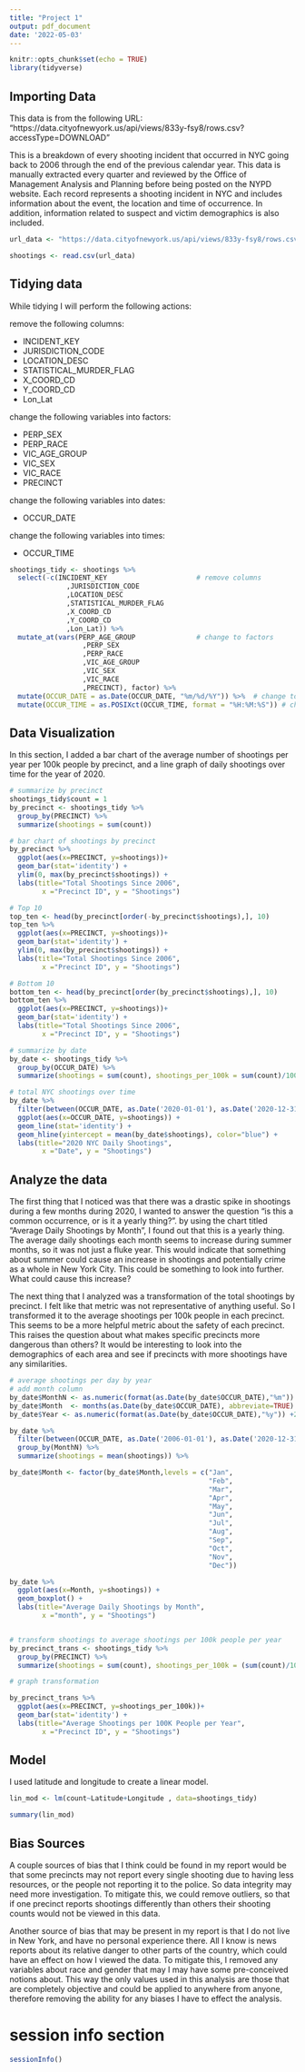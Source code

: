 ---
title: "Project 1"
output: pdf_document
date: '2022-05-03'
---


```{r setup, include=FALSE}
knitr::opts_chunk$set(echo = TRUE)
library(tidyverse)
```

## Importing Data

This data is from the following URL: "https://data.cityofnewyork.us/api/views/833y-fsy8/rows.csv?accessType=DOWNLOAD"

This is a breakdown of every shooting incident that occurred in NYC going back to 2006 through the end of the previous calendar year. This data is manually extracted every quarter and reviewed by the Office of Management Analysis and Planning before being posted on the NYPD website. Each record represents a shooting incident in NYC and includes information about the event, the location and time of occurrence. In addition, information related to suspect and victim demographics is also included.

```{r}
url_data <- "https://data.cityofnewyork.us/api/views/833y-fsy8/rows.csv?accessType=DOWNLOAD"

shootings <- read.csv(url_data)
```

## Tidying data

While tidying I will perform the following actions:

remove the following columns:

* INCIDENT_KEY
* JURISDICTION_CODE
* LOCATION_DESC
* STATISTICAL_MURDER_FLAG
* X_COORD_CD
* Y_COORD_CD
* Lon_Lat

change the following variables into factors:

* PERP_SEX
* PERP_RACE
* VIC_AGE_GROUP
* VIC_SEX
* VIC_RACE
* PRECINCT

change the following variables into dates:

* OCCUR_DATE

change the following variables into times:

* OCCUR_TIME

```{r}
shootings_tidy <- shootings %>% 
  select(-c(INCIDENT_KEY                      # remove columns
              ,JURISDICTION_CODE
              ,LOCATION_DESC
              ,STATISTICAL_MURDER_FLAG
              ,X_COORD_CD
              ,Y_COORD_CD
              ,Lon_Lat)) %>%
  mutate_at(vars(PERP_AGE_GROUP               # change to factors
                  ,PERP_SEX
                  ,PERP_RACE
                  ,VIC_AGE_GROUP
                  ,VIC_SEX
                  ,VIC_RACE
                  ,PRECINCT), factor) %>%
  mutate(OCCUR_DATE = as.Date(OCCUR_DATE, "%m/%d/%Y")) %>%  # change to dates
  mutate(OCCUR_TIME = as.POSIXct(OCCUR_TIME, format = "%H:%M:%S")) # change to times

```

## Data Visualization

In this section, I added a bar chart of the average number of shootings per year per 100k people by precinct, and a line graph of daily shootings over time for the year of 2020.

```{r}
# summarize by precinct
shootings_tidy$count = 1
by_precinct <- shootings_tidy %>%
  group_by(PRECINCT) %>%
  summarize(shootings = sum(count)) 

# bar chart of shootings by precinct
by_precinct %>% 
  ggplot(aes(x=PRECINCT, y=shootings))+
  geom_bar(stat='identity') +
  ylim(0, max(by_precinct$shootings)) +
  labs(title="Total Shootings Since 2006",
        x ="Precinct ID", y = "Shootings")

# Top 10
top_ten <- head(by_precinct[order(-by_precinct$shootings),], 10)
top_ten %>% 
  ggplot(aes(x=PRECINCT, y=shootings))+
  geom_bar(stat='identity') +
  ylim(0, max(by_precinct$shootings)) +
  labs(title="Total Shootings Since 2006",
        x ="Precinct ID", y = "Shootings")

# Bottom 10
bottom_ten <- head(by_precinct[order(by_precinct$shootings),], 10)
bottom_ten %>% 
  ggplot(aes(x=PRECINCT, y=shootings))+
  geom_bar(stat='identity') +
  labs(title="Total Shootings Since 2006",
        x ="Precinct ID", y = "Shootings")

# summarize by date
by_date <- shootings_tidy %>%
  group_by(OCCUR_DATE) %>%
  summarize(shootings = sum(count), shootings_per_100k = sum(count)/100000) 

# total NYC shootings over time
by_date %>%
  filter(between(OCCUR_DATE, as.Date('2020-01-01'), as.Date('2020-12-31'))) %>%
  ggplot(aes(x=OCCUR_DATE, y=shootings)) +
  geom_line(stat='identity') +
  geom_hline(yintercept = mean(by_date$shootings), color="blue") +
  labs(title="2020 NYC Daily Shootings",
        x ="Date", y = "Shootings") 

```

## Analyze the data

The first thing that I noticed was that there was a drastic spike in shootings during a few months during 2020, I wanted to answer the question "is this a common occurrence, or is it a yearly thing?". by using the chart titled "Average Daily Shootings by Month", I found out that this is a yearly thing. The average daily shootings each month seems to increase during summer months, so it was not just a fluke year. This would indicate that something about summer could cause an increase in shootings and potentially crime as a whole in New York City. This could be something to look into further. What could cause this increase?

The next thing that I analyzed was a transformation of the total shootings by precinct. I felt like that metric was not representative of anything useful. So I transformed it to the average shootings per 100k people in each precinct. This seems to be a more helpful metric about the safety of each precinct. This raises the question about what makes specific precincts more dangerous than others? It would be interesting to look into the demographics of each area and see if precincts with more shootings have any similarities.


```{r}
# average shootings per day by year
# add month column 
by_date$MonthN <- as.numeric(format(as.Date(by_date$OCCUR_DATE),"%m")) # Month's number
by_date$Month  <- months(as.Date(by_date$OCCUR_DATE), abbreviate=TRUE) # Month's abbr.
by_date$Year <- as.numeric(format(as.Date(by_date$OCCUR_DATE),"%y")) +2000

by_date %>%
  filter(between(OCCUR_DATE, as.Date('2006-01-01'), as.Date('2020-12-31'))) %>%
  group_by(MonthN) %>%
  summarize(shootings = mean(shootings)) %>%

by_date$Month <- factor(by_date$Month,levels = c("Jan", 
                                                 "Feb", 
                                                 "Mar", 
                                                 "Apr", 
                                                 "May", 
                                                 "Jun", 
                                                 "Jul", 
                                                 "Aug", 
                                                 "Sep", 
                                                 "Oct", 
                                                 "Nov", 
                                                 "Dec"))

by_date %>%
  ggplot(aes(x=Month, y=shootings)) + 
  geom_boxplot() +
  labs(title="Average Daily Shootings by Month",
        x ="month", y = "Shootings")


# transform shootings to average shootings per 100k people per year
by_precinct_trans <- shootings_tidy %>%
  group_by(PRECINCT) %>%
  summarize(shootings = sum(count), shootings_per_100k = (sum(count)/100000)/14) 

# graph transformation

by_precinct_trans %>% 
  ggplot(aes(x=PRECINCT, y=shootings_per_100k))+
  geom_bar(stat='identity') +
  labs(title="Average Shootings per 100K People per Year",
        x ="Precinct ID", y = "Shootings")
```

## Model

I used latitude and longitude to create a linear model.

```{r}
lin_mod <- lm(count~Latitude+Longitude , data=shootings_tidy)

summary(lin_mod)
```

## Bias Sources

A couple sources of bias that I think could be found in my report would be that some precincts may not report every single shooting due to having less resources, or the people not reporting it to the police. So data integrity may need more investigation. To mitigate this, we could remove outliers, so that if one precinct reports shootings differently than others their shooting counts would not be viewed in this data. 

Another source of bias that may be present in my report is that I do not live in New York, and have no personal experience there. All I know is news reports about its relative danger to other parts of the country, which could have an effect on how I viewed the data. To mitigate this, I removed any variables about race and gender that may I may have some pre-conceived notions about. This way the only values used in this analysis are those that are completely objective and could be applied to anywhere from anyone, therefore removing the ability for any biases I have to effect the analysis.

# session info section
```{r}
sessionInfo()
```

